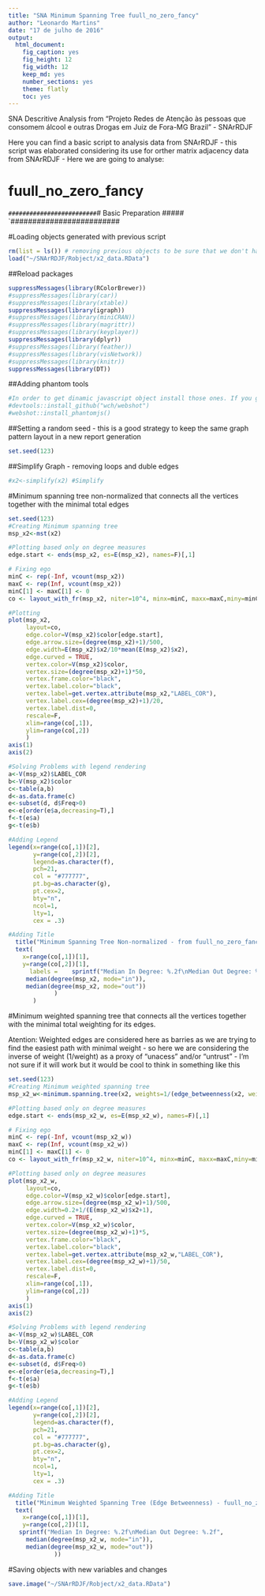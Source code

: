```yaml
---
title: "SNA Minimum Spanning Tree fuull_no_zero_fancy"
author: "Leonardo Martins"
date: "17 de julho de 2016"
output: 
  html_document: 
    fig_caption: yes
    fig_height: 12
    fig_width: 12
    keep_md: yes
    number_sections: yes
    theme: flatly
    toc: yes
---
```

SNA Descritive Analysis from "Projeto Redes de Atenção às pessoas que consomem álcool e outras Drogas em Juiz de Fora-MG   Brazil"  - SNArRDJF

Here you can find a basic script to analysis data from SNArRDJF - this script was elaborated considering its use for orther matrix adjacency data from SNArRDJF - Here we are going to analyse:

# fuull_no_zero_fancy

`#########################
`# Basic Preparation #####
`#########################

#Loading objects generated with previous script 
```r
rm(list = ls()) # removing previous objects to be sure that we don't have objects conflicts name
load("~/SNArRDJF/Robject/x2_data.RData")
```
##Reload packages
```r
suppressMessages(library(RColorBrewer))
#suppressMessages(library(car))
#suppressMessages(library(xtable))
suppressMessages(library(igraph))
#suppressMessages(library(miniCRAN))
#suppressMessages(library(magrittr))
#suppressMessages(library(keyplayer))
suppressMessages(library(dplyr))
#suppressMessages(library(feather))
#suppressMessages(library(visNetwork))
#suppressMessages(library(knitr))
suppressMessages(library(DT))
```
##Adding phantom tools
```r
#In order to get dinamic javascript object install those ones. If you get problems installing go to Stackoverflow.com and type your error to discover what to do. In some cases the libraries need to be intalled in outside R libs.
#devtools::install_github("wch/webshot")
#webshot::install_phantomjs()
```
##Setting a random seed - this is a good strategy to keep the same graph pattern layout in a new report generation
```r
set.seed(123)
```

##Simplify Graph - removing loops and duble edges 
```r
#x2<-simplify(x2) #Simplify
```

#Minimum spanning tree non-normalized that connects all the vertices together with the minimal total edges
```r
set.seed(123)
#Creating Minimum spanning tree
msp_x2<-mst(x2)

#Plotting based only on degree measures 
edge.start <- ends(msp_x2, es=E(msp_x2), names=F)[,1]

# Fixing ego
minC <- rep(-Inf, vcount(msp_x2))
maxC <- rep(Inf, vcount(msp_x2))
minC[1] <- maxC[1] <- 0
co <- layout_with_fr(msp_x2, niter=10^4, minx=minC, maxx=maxC,miny=minC, maxy=maxC, weights=E(msp_x2)$x2)

#Plotting
plot(msp_x2, 
     layout=co,
     edge.color=V(msp_x2)$color[edge.start],
     edge.arrow.size=(degree(msp_x2)+1)/500,
     edge.width=E(msp_x2)$x2/10*mean(E(msp_x2)$x2),
     edge.curved = TRUE,
     vertex.color=V(msp_x2)$color,
     vertex.size=(degree(msp_x2)+1)*50,
     vertex.frame.color="black",
     vertex.label.color="black",
     vertex.label=get.vertex.attribute(msp_x2,"LABEL_COR"),
     vertex.label.cex=(degree(msp_x2)+1)/20,
     vertex.label.dist=0,
     rescale=F,
     xlim=range(co[,1]), 
     ylim=range(co[,2])
     )
axis(1)
axis(2)

#Solving Problems with legend rendering 
a<-V(msp_x2)$LABEL_COR
b<-V(msp_x2)$color
c<-table(a,b)
d<-as.data.frame(c)
e<-subset(d, d$Freq>0)
e<-e[order(e$a,decreasing=T),] 
f<-t(e$a)
g<-t(e$b)

#Adding Legend
legend(x=range(co[,1])[2], 
       y=range(co[,2])[2],
       legend=as.character(f),
       pch=21,
       col = "#777777", 
       pt.bg=as.character(g),
       pt.cex=2,
       bty="n", 
       ncol=1,
       lty=1,
       cex = .3)

#Adding Title
  title("Minimum Spanning Tree Non-normalized - from fuull_no_zero_fancy", sub = "Source: from authors ")
  text( 
    x=range(co[,1])[1],
    y=range(co[,2])[1], 
      labels =    sprintf("Median In Degree: %.2f\nMedian Out Degree: %.2f",
     median(degree(msp_x2, mode="in")), 
     median(degree(msp_x2, mode="out"))
             )
       )
```
#Minimum weighted spanning tree that connects all the vertices together with the minimal total weighting for its edges. 

Atention: Weighted edges are considered here as barries as we are trying to find the easiest path with minimal weight - so here we are considering the inverse of weight (1/weight) as a proxy of "unacess" and/or "untrust" - I'm not sure if it will work but it would be cool to think in something like this  
```r
set.seed(123)
#Creating Minimum weighted spanning tree
msp_x2_w<-minimum.spanning.tree(x2, weights=1/(edge_betweenness(x2, weights=E(x2)$x2)+1))

#Plotting based only on degree measures 
edge.start <- ends(msp_x2_w, es=E(msp_x2_w), names=F)[,1]

# Fixing ego
minC <- rep(-Inf, vcount(msp_x2_w))
maxC <- rep(Inf, vcount(msp_x2_w))
minC[1] <- maxC[1] <- 0
co <- layout_with_fr(msp_x2_w, niter=10^4, minx=minC, maxx=maxC,miny=minC, maxy=maxC, weights =E(msp_x2_w)$x2)

#Plotting based only on degree measures 
plot(msp_x2_w, 
     layout=co,
     edge.color=V(msp_x2_w)$color[edge.start],
     edge.arrow.size=(degree(msp_x2_w)+1)/500,
     edge.width=0.2+1/(E(msp_x2_w)$x2+1),
     edge.curved = TRUE,
     vertex.color=V(msp_x2_w)$color,
     vertex.size=(degree(msp_x2_w)+1)*5,
     vertex.frame.color="black",
     vertex.label.color="black",
     vertex.label=get.vertex.attribute(msp_x2_w,"LABEL_COR"),
     vertex.label.cex=(degree(msp_x2_w)+1)/50,
     vertex.label.dist=0,
     rescale=F,
     xlim=range(co[,1]), 
     ylim=range(co[,2])
     )
axis(1)
axis(2)

#Solving Problems with legend rendering 
a<-V(msp_x2_w)$LABEL_COR
b<-V(msp_x2_w)$color
c<-table(a,b)
d<-as.data.frame(c)
e<-subset(d, d$Freq>0)
e<-e[order(e$a,decreasing=T),] 
f<-t(e$a)
g<-t(e$b)

#Adding Legend
legend(x=range(co[,1])[2], 
       y=range(co[,2])[2],
       legend=as.character(f),
       pch=21,
       col = "#777777", 
       pt.bg=as.character(g),
       pt.cex=2,
       bty="n", 
       ncol=1,
       lty=1,
       cex = .3)

#Adding Title
  title("Minimum Weighted Spanning Tree (Edge Betweenness) - fuull_no_zero_fancy", sub = "Source: from authors ")
  text( 
    x=range(co[,1])[1],
    y=range(co[,2])[1], 
   sprintf("Median In Degree: %.2f\nMedian Out Degree: %.2f",
     median(degree(msp_x2_w, mode="in")), 
     median(degree(msp_x2_w, mode="out"))
             ))
```


#Saving objects with new variables and changes
```r
save.image("~/SNArRDJF/Robject/x2_data.RData") 
```

